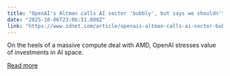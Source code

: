 ```yaml
---
title: "OpenAI's Altman calls AI sector 'bubbly', but says we shouldn't worry - here's why"
date: "2025-10-06T23:06:51.000Z"
link: "https://www.zdnet.com/article/openais-altman-calls-ai-sector-bubbly-but-says-we-shouldnt-worry-heres-why/"
---
```


On the heels of a massive compute deal with AMD, OpenAI stresses value of investments in AI space.

[Read more](https://www.zdnet.com/article/openais-altman-calls-ai-sector-bubbly-but-says-we-shouldnt-worry-heres-why/)
